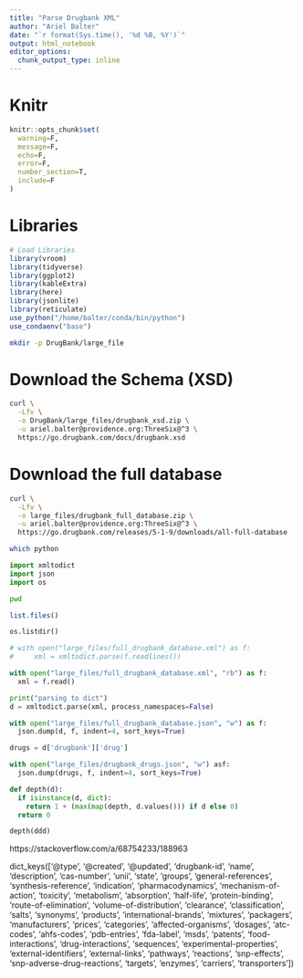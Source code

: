 ```yaml
---
title: "Parse Drugbank XML"
author: "Ariel Balter"
date: "`r format(Sys.time(), '%d %B, %Y')`"
output: html_notebook
editor_options: 
  chunk_output_type: inline
---
```


# Knitr
```r
knitr::opts_chunk$set(
  warning=F,
  message=F,
  echo=F,
  error=F,
  number_section=T,
  include=F
)
```

# Libraries
```r
# Load Libraries
library(vroom)
library(tidyverse)
library(ggplot2)
library(kableExtra)
library(here)
library(jsonlite)
library(reticulate)
use_python("/home/balter/conda/bin/python")
use_condaenv("base")
```


```bash
mkdir -p DrugBank/large_file
```


# Download the Schema (XSD)
```bash
curl \
  -Lfv \
  -o DrugBank/large_files/drugbank_xsd.zip \
  -u ariel.balter@providence.org:ThreeSix@^3 \
  https://go.drugbank.com/docs/drugbank.xsd
```

# Download the full database
```bash
curl \
  -Lfv \
  -o large_files/drugbank_full_database.zip \
  -u ariel.balter@providence.org:ThreeSix@^3 \
  https://go.drugbank.com/releases/5-1-9/downloads/all-full-database
```


```bash
which python
```


```python
import xmltodict
import json
import os

```

```bash
pwd
```

```r
list.files()
```



```python
os.listdir()

# with open("large_files/full_drugbank_database.xml") as f:
#     xml = xmltodict.parse(f.readlines())

with open("large_files/full_drugbank_database.xml", "rb") as f:
  xml = f.read()

print("parsing to dict")
d = xmltodict.parse(xml, process_namespaces=False)

with open("large_files/full_drugbank_database.json", "w") as f:
  json.dump(d, f, indent=4, sort_keys=True)

drugs = d['drugbank']['drug']

with open("large_files/drugbank_drugs.json", "w") asf:
  json.dump(drugs, f, indent=4, sort_keys=True)
```

```python
def depth(d):
  if isinstance(d, dict):
    return 1 + (max(map(depth, d.values())) if d else 0)
  return 0

depth(ddd)
```




https://stackoverflow.com/a/68754233/188963



dict_keys(['@type', '@created', '@updated', 'drugbank-id', 'name', 'description', 'cas-number', 'unii', 'state', 'groups', 'general-references', 'synthesis-reference', 'indication', 'pharmacodynamics', 'mechanism-of-action', 'toxicity', 'metabolism', 'absorption', 'half-life', 'protein-binding', 'route-of-elimination', 'volume-of-distribution', 'clearance', 'classification', 'salts', 'synonyms', 'products', 'international-brands', 'mixtures', 'packagers', 'manufacturers', 'prices', 'categories', 'affected-organisms', 'dosages', 'atc-codes', 'ahfs-codes', 'pdb-entries', 'fda-label', 'msds', 'patents', 'food-interactions', 'drug-interactions', 'sequences', 'experimental-properties', 'external-identifiers', 'external-links', 'pathways', 'reactions', 'snp-effects', 'snp-adverse-drug-reactions', 'targets', 'enzymes', 'carriers', 'transporters'])


